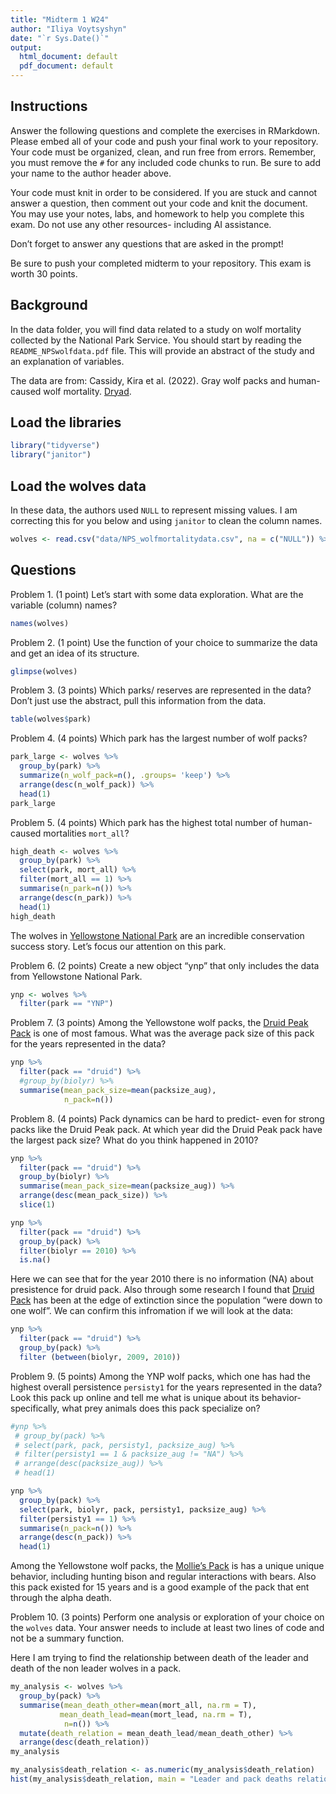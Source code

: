 ```yaml
---
title: "Midterm 1 W24"
author: "Iliya Voytsyshyn"
date: "`r Sys.Date()`"
output:
  html_document: default
  pdf_document: default
---
```


## Instructions
Answer the following questions and complete the exercises in RMarkdown. Please embed all of your code and push your final work to your repository. Your code must be organized, clean, and run free from errors. Remember, you must remove the `#` for any included code chunks to run. Be sure to add your name to the author header above. 

Your code must knit in order to be considered. If you are stuck and cannot answer a question, then comment out your code and knit the document. You may use your notes, labs, and homework to help you complete this exam. Do not use any other resources- including AI assistance.  

Don't forget to answer any questions that are asked in the prompt!  

Be sure to push your completed midterm to your repository. This exam is worth 30 points.  

## Background
In the data folder, you will find data related to a study on wolf mortality collected by the National Park Service. You should start by reading the `README_NPSwolfdata.pdf` file. This will provide an abstract of the study and an explanation of variables.  

The data are from: Cassidy, Kira et al. (2022). Gray wolf packs and human-caused wolf mortality. [Dryad](https://doi.org/10.5061/dryad.mkkwh713f). 

## Load the libraries
```r
library("tidyverse")
library("janitor")
```

## Load the wolves data
In these data, the authors used `NULL` to represent missing values. I am correcting this for you below and using `janitor` to clean the column names.
```r
wolves <- read.csv("data/NPS_wolfmortalitydata.csv", na = c("NULL")) %>% clean_names()
```

## Questions
Problem 1. (1 point) Let's start with some data exploration. What are the variable (column) names?  
```r
names(wolves)
```


Problem 2. (1 point) Use the function of your choice to summarize the data and get an idea of its structure.  
```r
glimpse(wolves)
```


Problem 3. (3 points) Which parks/ reserves are represented in the data? Don't just use the abstract, pull this information from the data.  
```r
table(wolves$park)
```


Problem 4. (4 points) Which park has the largest number of wolf packs?
```r
park_large <- wolves %>%
  group_by(park) %>%
  summarize(n_wolf_pack=n(), .groups= 'keep') %>%
  arrange(desc(n_wolf_pack)) %>%
  head(1)
park_large
```


Problem 5. (4 points) Which park has the highest total number of human-caused mortalities `mort_all`?
```r
high_death <- wolves %>%
  group_by(park) %>%
  select(park, mort_all) %>%
  filter(mort_all == 1) %>%
  summarise(n_park=n()) %>%
  arrange(desc(n_park)) %>%
  head(1)
high_death
```


The wolves in [Yellowstone National Park](https://www.nps.gov/yell/learn/nature/wolf-restoration.htm) are an incredible conservation success story. Let's focus our attention on this park.  

Problem 6. (2 points) Create a new object "ynp" that only includes the data from Yellowstone National Park.  
```r
ynp <- wolves %>%
  filter(park == "YNP")
```


Problem 7. (3 points) Among the Yellowstone wolf packs, the [Druid Peak Pack](https://www.pbs.org/wnet/nature/in-the-valley-of-the-wolves-the-druid-wolf-pack-story/209/) is one of most famous. What was the average pack size of this pack for the years represented in the data?
```r
ynp %>%
  filter(pack == "druid") %>%
  #group_by(biolyr) %>%
  summarise(mean_pack_size=mean(packsize_aug),
            n_pack=n())
```


Problem 8. (4 points) Pack dynamics can be hard to predict- even for strong packs like the Druid Peak pack. At which year did the Druid Peak pack have the largest pack size? What do you think happened in 2010?
```r
ynp %>%
  filter(pack == "druid") %>%
  group_by(biolyr) %>%
  summarise(mean_pack_size=mean(packsize_aug)) %>%
  arrange(desc(mean_pack_size)) %>%
  slice(1)
```
```r
ynp %>%
  filter(pack == "druid") %>%
  group_by(pack) %>%
  filter(biolyr == 2010) %>%
  is.na()
```
Here we can see that for the year 2010 there is no information (NA) about presistence for druid pack. Also through some research I found that [Druid Pack](https://yollowstonewolves.fandom.com/wiki/Druids_Pack#:~:text=The%20Druids%20were%20down%20to,his%20cattle%20out%20of%20desperation.) has been at the edge of extinction since the population "were down to one wolf". We can confirm this infromation if we will look at the data: 
```r
ynp %>%
  filter(pack == "druid") %>%
  group_by(pack) %>%
  filter (between(biolyr, 2009, 2010))
```


Problem 9. (5 points) Among the YNP wolf packs, which one has had the highest overall persistence `persisty1` for the years represented in the data? Look this pack up online and tell me what is unique about its behavior- specifically, what prey animals does this pack specialize on?  
```r
#ynp %>%
 # group_by(pack) %>%
 # select(park, pack, persisty1, packsize_aug) %>%
 # filter(persisty1 == 1 & packsize_aug != "NA") %>%
 # arrange(desc(packsize_aug)) %>%
 # head(1)
```
```r

ynp %>%
  group_by(pack) %>%
  select(park, biolyr, pack, persisty1, packsize_aug) %>%
  filter(persisty1 == 1) %>%
  summarise(n_pack=n()) %>%
  arrange(desc(n_pack)) %>%
  head(1)
```

Among the Yellowstone wolf packs, the [Mollie's Pack](https://www.yellowstonewolf.org/yellowstones_wolves.php?pack_id=6) is has a unique unique behavior, including hunting bison and regular interactions with bears. Also this pack existed for 15 years and is a good example of the pack that ent through the alpha death.


Problem 10. (3 points) Perform one analysis or exploration of your choice on the `wolves` data. Your answer needs to include at least two lines of code and not be a summary function.  

Here I am trying to find the relationship between death of the leader and death of the non leader wolves in a pack.  
```r
my_analysis <- wolves %>%
  group_by(pack) %>%
  summarise(mean_death_other=mean(mort_all, na.rm = T),
           mean_death_lead=mean(mort_lead, na.rm = T),
            n=n()) %>%
  mutate(death_relation = mean_death_lead/mean_death_other) %>%
  arrange(desc(death_relation))
my_analysis
```
```r
my_analysis$death_relation <- as.numeric(my_analysis$death_relation)
hist(my_analysis$death_relation, main = "Leader and pack deaths relation", xlab = "death_relation") #here I tried to do the histogram to display the death_relation for each pack, but I did not know how to represent the pack names on the histogram, since we did not go over it. 
```








